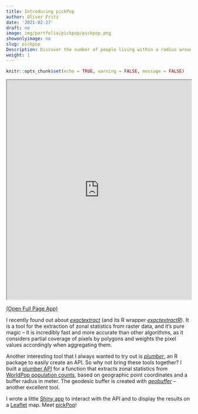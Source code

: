 ```yaml
---
title: Introducing pickPop
author: Oliver Fritz
date: '2021-02-27'
draft: no
image: img/portfolio/pickpop/pickpop.png
showonlyimage: no
slug: pickpop
Description: Discover the number of people living within a radius around any point on Earth.
weight: 1
---
```


```r
knitr::opts_chunk$set(echo = TRUE, warning = FALSE, message = FALSE)
```

<div>
<iframe src = "https://shiny.oliverfritz.de/pickpop" width = "100%" height = "600"></iframe>
<div class="spinner"></div>
</div>

<a href="https://shiny.oliverfritz.de/pickpop/" target="_blank">(Open Full Page App)</a>

I recently found out about *[exactextract](https://github.com/isciences/exactextract){target="_blank"}* (and its R wrapper *[exactextractR](https://github.com/isciences/exactextractr){target="_blank"}*). It is a tool for the extraction of zonal statistics from raster data, and it's pure magic -- it is incredibly fast and more accurate than other algorithms, as it considers partial coverage of pixels by polygons and weights the pixel values accordingly when aggregating them.

Another interesting tool that I always wanted to try out is *[plumber](https://www.rplumber.io/){target="_blank"}*, an R package to easily create an API. So why not bring these tools together? I built a [plumber API](https://github.com/ofr1tz/plumber-api){target="_blank"} for a function that extracts zonal statistics from [WorldPop population counts](https://www.worldpop.org/geodata/listing?id=64){target="_blank"}, based on geographic point coordinates and a buffer radius in meter. The geodesic buffer is created with *[geobuffer](https://github.com/valentinitnelav/geobuffer){target="_blank"}* -- another excellent tool.

I wrote a little [Shiny app](https://github.com/ofr1tz/pickpop){target="_blank"} to interact with the API and to display the results on a [Leaflet](https://leafletjs.com/){target="_blank"} map. Meet [pickPop](https://shiny.oliverfritz.de/pickpop/){target="_blank"}!